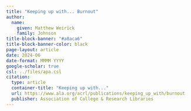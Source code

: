 ```yaml
---
title: "Keeping up with... Burnout"
author:
  name: 
    given: Matthew Weirick
    family: Johnson
title-block-banner: "#a8aca6"
title-block-banner-color: black
page-layout: article
date: 2024-06
date-format: MMMM YYYY
google-scholar: true
csl: ../files/apa.csl
citation:
  type: article
  container-title: "Keeping up with..."
  url: https://www.ala.org/acrl/publications/keeping_up_with/burnout
  publisher: Association of College & Research Libraries
---
```

